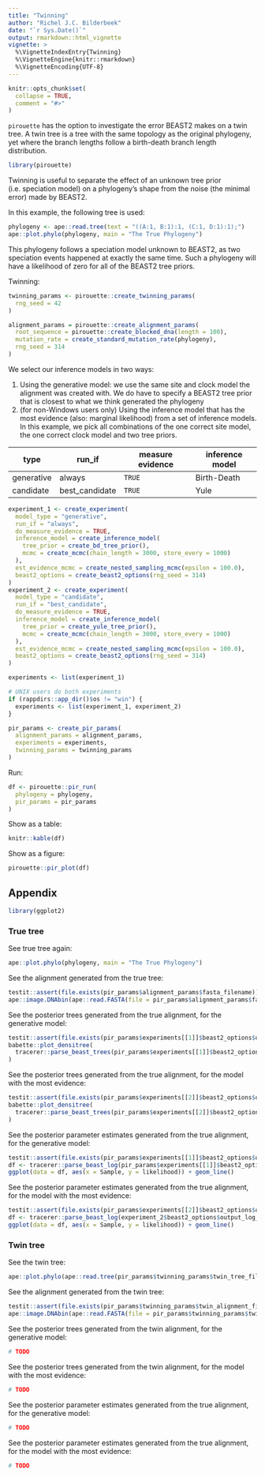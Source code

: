 ```yaml
---
title: "Twinning"
author: "Richel J.C. Bilderbeek"
date: "`r Sys.Date()`"
output: rmarkdown::html_vignette
vignette: >
  %\VignetteIndexEntry{Twinning}
  %\VignetteEngine{knitr::rmarkdown}
  %\VignetteEncoding{UTF-8}
---
```


```r
knitr::opts_chunk$set(
  collapse = TRUE,
  comment = "#>"
)
```

`pirouette` has the option to investigate the error BEAST2 makes
on a twin tree. A twin tree is a tree with the same topology as the
original phylogeny, yet where the branch lengths follow a birth-death
branch length distribution.

```r
library(pirouette)
```

Twinning is useful to separate the effect of an unknown tree 
prior (i.e. speciation model) on a phylogeny's shape from the 
noise (the minimal error) made by BEAST2.

In this example, the following tree is used:

```r
phylogeny <- ape::read.tree(text = "((A:1, B:1):1, (C:1, D:1):1);")
ape::plot.phylo(phylogeny, main = "The True Phylogeny")
```

This phylogeny follows a speciation model unknown to BEAST2, as two
speciation events happened at exactly the same time. Such a phylogeny
will have a likelihood of zero for all of the BEAST2 tree priors.

Twinning:

```r
twinning_params <- pirouette::create_twinning_params(
  rng_seed = 42
)
```

```r
alignment_params = pirouette::create_alignment_params(
  root_sequence = pirouette::create_blocked_dna(length = 100),
  mutation_rate = create_standard_mutation_rate(phylogeny),
  rng_seed = 314
)
```

We select our inference models in two ways:

  1. Using the generative model: we use the same site and clock model
     the alignment was created with. We do have to specify a BEAST2
     tree prior that is closest to what we think generated the phylogeny
  2. (for non-Windows users only) Using the inference model that
     has the most evidence (also: marginal likelihood) from a set of inference
     models. In this example, we pick all combinations of the one
     correct site model, the one correct clock model and two tree
     priors.

type       | run_if         | measure evidence | inference model
-----------|----------------|------------------|----------------
generative | always         |`TRUE`            |Birth-Death       
candidate  | best_candidate |`TRUE`            |Yule

```r
experiment_1 <- create_experiment(
  model_type = "generative",
  run_if = "always",
  do_measure_evidence = TRUE,
  inference_model = create_inference_model(
    tree_prior = create_bd_tree_prior(),
    mcmc = create_mcmc(chain_length = 3000, store_every = 1000)
  ),
  est_evidence_mcmc = create_nested_sampling_mcmc(epsilon = 100.0),
  beast2_options = create_beast2_options(rng_seed = 314)
)
experiment_2 <- create_experiment(
  model_type = "candidate",
  run_if = "best_candidate",
  do_measure_evidence = TRUE,
  inference_model = create_inference_model(
    tree_prior = create_yule_tree_prior(),
    mcmc = create_mcmc(chain_length = 3000, store_every = 1000)
  ),
  est_evidence_mcmc = create_nested_sampling_mcmc(epsilon = 100.0),
  beast2_options = create_beast2_options(rng_seed = 314)
)

experiments <- list(experiment_1)

# UNIX users do both experiments
if (rappdirs::app_dir()$os != "win") {
  experiments <- list(experiment_1, experiment_2)
}

pir_params <- create_pir_params(
  alignment_params = alignment_params,
  experiments = experiments,
  twinning_params = twinning_params
)
```

Run:

```r
df <- pirouette::pir_run(
  phylogeny = phylogeny,
  pir_params = pir_params
)
```

Show as a table:

```r
knitr::kable(df)
```

Show as a figure:

```r
pirouette::pir_plot(df)
```

## Appendix

```r
library(ggplot2)
```

### True tree

See true tree again:

```r
ape::plot.phylo(phylogeny, main = "The True Phylogeny")
```

See the alignment generated from the true tree:

```r
testit::assert(file.exists(pir_params$alignment_params$fasta_filename))
ape::image.DNAbin(ape::read.FASTA(file = pir_params$alignment_params$fasta_filename))
```

See the posterior trees generated from the true alignment, for the generative model:

```r

testit::assert(file.exists(pir_params$experiments[[1]]$beast2_options$output_trees_filenames))
babette::plot_densitree(
  tracerer::parse_beast_trees(pir_params$experiments[[1]]$beast2_options$output_trees_filenames)
)
```

See the posterior trees generated from the true alignment, for the model with the most evidence:

```r
testit::assert(file.exists(pir_params$experiments[[2]]$beast2_options$output_trees_filenames))
babette::plot_densitree(
  tracerer::parse_beast_trees(pir_params$experiments[[2]]$beast2_options$output_trees_filenames)
)
```

See the posterior parameter estimates generated from the true alignment, for the generative model:

```r
testit::assert(file.exists(pir_params$experiments[[1]]$beast2_options$output_log_filename))
df <- tracerer::parse_beast_log(pir_params$experiments[[1]]$beast2_options$output_log_filename)
ggplot(data = df, aes(x = Sample, y = likelihood)) + geom_line()
```

See the posterior parameter estimates generated from the true alignment, for the model with the most evidence:

```r
testit::assert(file.exists(pir_params$experiments[[2]]$beast2_options$output_log_filename))
df <- tracerer::parse_beast_log(experiment_2$beast2_options$output_log_filename)
ggplot(data = df, aes(x = Sample, y = likelihood)) + geom_line()
```

### Twin tree

See the twin tree:

```r
ape::plot.phylo(ape::read.tree(pir_params$twinning_params$twin_tree_filename), main = "The Twin Tree")
```

See the alignment generated from the twin tree:

```r
testit::assert(file.exists(pir_params$twinning_params$twin_alignment_filename))
ape::image.DNAbin(ape::read.FASTA(file = pir_params$twinning_params$twin_alignment_filename))
```

See the posterior trees generated from the twin alignment, for the generative model:

```r
# TODO
```

See the posterior trees generated from the twin alignment, for the model with the most evidence:

```r
# TODO
```

See the posterior parameter estimates generated from the true alignment, for the generative model:

```r
# TODO
```

See the posterior parameter estimates generated from the true alignment, for the model with the most evidence:

```r
# TODO
```
